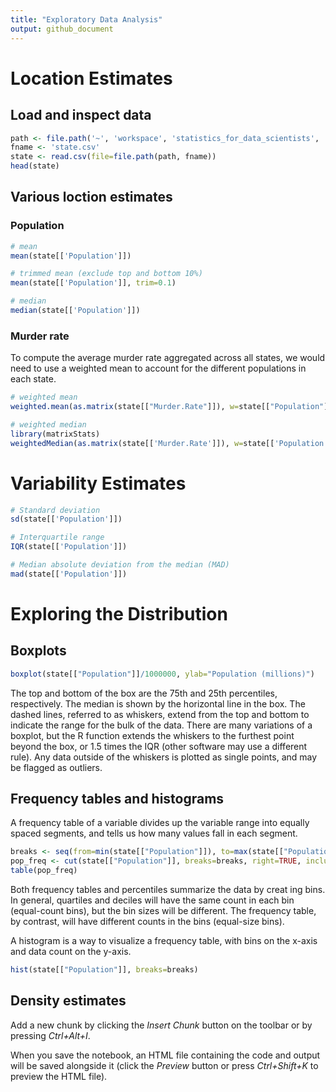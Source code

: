 ```yaml
---
title: "Exploratory Data Analysis"
output: github_document
---
```


# Location Estimates 

## Load and inspect data
```r
path <- file.path('~', 'workspace', 'statistics_for_data_scientists', 'data')
fname <- 'state.csv'
state <- read.csv(file=file.path(path, fname))
head(state)
```

## Various loction estimates

### Population

```r
# mean
mean(state[['Population']])

# trimmed mean (exclude top and bottom 10%)
mean(state[['Population']], trim=0.1)

# median
median(state[['Population']])

```

### Murder rate

To compute the average murder rate aggregated across all states, we would need to use a weighted mean to account for the different populations in each state.

```r
# weighted mean
weighted.mean(as.matrix(state[["Murder.Rate"]]), w=state[["Population"]])

# weighted median
library(matrixStats)
weightedMedian(as.matrix(state[['Murder.Rate']]), w=state[['Population']])
```

# Variability Estimates

```r
# Standard deviation
sd(state[['Population']])

# Interquartile range
IQR(state[['Population']])

# Median absolute deviation from the median (MAD)
mad(state[['Population']])
```
# Exploring the Distribution

## Boxplots
```r
boxplot(state[["Population"]]/1000000, ylab="Population (millions)")
```
The top and bottom of the box are the 75th and 25th percentiles, respectively. The median is shown by the horizontal line in the box. The dashed lines, referred to as whiskers, extend from the top and bottom to indicate the range for the bulk of the data. There are many variations of a boxplot, but the R function extends the whiskers to the furthest point beyond the box, or 1.5 times the IQR (other software may use a different rule). Any data outside of the whiskers is plotted as single points, and may be flagged as outliers.

## Frequency tables and histograms
A frequency table of a variable divides up the variable range into equally spaced segments, and tells us how many values fall in each segment.
```r
breaks <- seq(from=min(state[["Population"]]), to=max(state[["Population"]]), length=11)
pop_freq <- cut(state[["Population"]], breaks=breaks, right=TRUE, include.lowest = TRUE)
table(pop_freq)
```
Both frequency tables and percentiles summarize the data by creat ing bins. In general, quartiles and deciles will have the same count in each bin (equal-count bins), but the bin sizes will be different. The frequency table, by contrast, will have different counts in the bins (equal-size bins).

A histogram is a way to visualize a frequency table, with bins on the x-axis and data count on the y-axis.
```r
hist(state[["Population"]], breaks=breaks)
```
## Density estimates


Add a new chunk by clicking the *Insert Chunk* button on the toolbar or by pressing *Ctrl+Alt+I*.

When you save the notebook, an HTML file containing the code and output will be saved alongside it (click the *Preview* button or press *Ctrl+Shift+K* to preview the HTML file).
